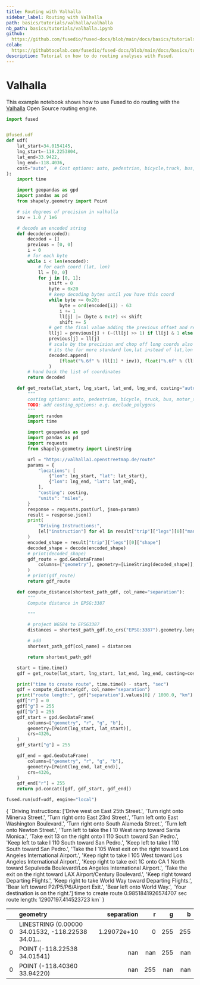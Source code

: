 ```yaml
---
title: Routing with Valhalla
sidebar_label: Routing with Valhalla
path: basics/tutorials/valhalla/valhalla
nb_path: basics/tutorials/valhalla.ipynb
github: 
  https://github.com/fusedio/fused-docs/blob/main/docs/basics/tutorials/lonboard.ipynb
colab: 
  https://githubtocolab.com/fusedio/fused-docs/blob/main/docs/basics/tutorials/lonboard.ipynb
description: Tutorial on how to do routing analyses with Fused.
---
```



<LinkButtons
  githubUrl="https://github.com/fusedio/fused-docs/blob/main/docs/basics/tutorials/lonboard.ipynb"
  colabUrl="https://githubtocolab.com/fusedio/fused-docs/blob/main/docs/basics/tutorials/lonboard.ipynb"
/>

# Valhalla

This example notebook shows how to use Fused to do routing with the
[Valhalla](https://github.com/valhalla/valhalla) Open Source routing engine.

```python
import fused


@fused.udf
def udf(
    lat_start=34.0154145,
    lng_start=-118.2253804,
    lat_end=33.9422,
    lng_end=-118.4036,
    cost="auto",  # Cost options: auto, pedestrian, bicycle,truck, bus, motor_scooter
):
    import time

    import geopandas as gpd
    import pandas as pd
    from shapely.geometry import Point

    # six degrees of precision in valhalla
    inv = 1.0 / 1e6

    # decode an encoded string
    def decode(encoded):
        decoded = []
        previous = [0, 0]
        i = 0
        # for each byte
        while i < len(encoded):
            # for each coord (lat, lon)
            ll = [0, 0]
            for j in [0, 1]:
                shift = 0
                byte = 0x20
                # keep decoding bytes until you have this coord
                while byte >= 0x20:
                    byte = ord(encoded[i]) - 63
                    i += 1
                    ll[j] |= (byte & 0x1F) << shift
                    shift += 5
                # get the final value adding the previous offset and remember it for the next
                ll[j] = previous[j] + (~(ll[j] >> 1) if ll[j] & 1 else (ll[j] >> 1))
                previous[j] = ll[j]
                # scale by the precision and chop off long coords also flip the positions so
                # its the far more standard lon,lat instead of lat,lon
                decoded.append(
                    [float("%.6f" % (ll[1] * inv)), float("%.6f" % (ll[0] * inv))]
                )
        # hand back the list of coordinates
        return decoded

    def get_route(lat_start, lng_start, lat_end, lng_end, costing="auto"):
        """
        costing options: auto, pedestrian, bicycle, truck, bus, motor_scooter
        TODO: add costing_options: e.g. exclude_polygons
        """
        import random
        import time

        import geopandas as gpd
        import pandas as pd
        import requests
        from shapely.geometry import LineString

        url = "https://valhalla1.openstreetmap.de/route"
        params = {
            "locations": [
                {"lon": lng_start, "lat": lat_start},
                {"lon": lng_end, "lat": lat_end},
            ],
            "costing": costing,
            "units": "miles",
        }
        response = requests.post(url, json=params)
        result = response.json()
        print(
            "Driving Instructions:",
            [el["instruction"] for el in result["trip"]["legs"][0]["maneuvers"]],
        )
        encoded_shape = result["trip"]["legs"][0]["shape"]
        decoded_shape = decode(encoded_shape)
        # print(decoded_shape)
        gdf_route = gpd.GeoDataFrame(
            columns=["geometry"], geometry=[LineString(decoded_shape)], crs=4326
        )
        # print(gdf_route)
        return gdf_route

    def compute_distance(shortest_path_gdf, col_name="separation"):
        """
        Compute distance in EPSG:3387

        """

        # project WGS84 to EPSG3387
        distances = shortest_path_gdf.to_crs("EPSG:3387").geometry.length

        # add
        shortest_path_gdf[col_name] = distances

        return shortest_path_gdf

    start = time.time()
    gdf = get_route(lat_start, lng_start, lat_end, lng_end, costing=cost)

    print("time to create route", time.time() - start, "sec")
    gdf = compute_distance(gdf, col_name="separation")
    print("route length:", gdf["separation"].values[0] / 1000.0, "km")
    gdf["r"] = 0
    gdf["g"] = 255
    gdf["b"] = 255
    gdf_start = gpd.GeoDataFrame(
        columns=["geometry", "r", "g", "b"],
        geometry=[Point(lng_start, lat_start)],
        crs=4326,
    )
    gdf_start["g"] = 255

    gdf_end = gpd.GeoDataFrame(
        columns=["geometry", "r", "g", "b"],
        geometry=[Point(lng_end, lat_end)],
        crs=4326,
    )
    gdf_end["r"] = 255
    return pd.concat([gdf, gdf_start, gdf_end])
```

```python
fused.run(udf=udf, engine="local")
```

<CellOutput>
{
  `Driving Instructions: ['Drive west on East 25th Street.', 'Turn right onto Minerva Street.', 'Turn right onto East 23rd Street.', 'Turn left onto East Washington Boulevard.', 'Turn right onto South Alameda Street.', 'Turn left onto Newton Street.', 'Turn left to take the I 10 West ramp toward Santa Monica.', 'Take exit 13 on the right onto I 110 South toward San Pedro.', 'Keep left to take I 110 South toward San Pedro.', 'Keep left to take I 110 South toward San Pedro.', 'Take the I 105 West exit on the right toward Los Angeles International Airport.', 'Keep right to take I 105 West toward Los Angeles International Airport.', 'Keep right to take exit 1C onto CA 1 North toward Sepulveda Boulevard/Los Angeles International Airport.', 'Take the exit on the right toward LAX Airport/Century Boulevard.', 'Keep right toward Departing Flights.', 'Keep right to take World Way toward Departing Flights.', 'Bear left toward P2/P5/P6/Airport Exit.', 'Bear left onto World Way.', 'Your destination is on the right.']
time to create route 0.9851841926574707 sec
route length: 12907197.414523723 km`
}
</CellOutput>



|    | geometry                                          |    separation |   r |   g |   b |
|---:|:--------------------------------------------------|--------------:|----:|----:|----:|
|  0 | LINESTRING (0.00000 34.01532, -118.22538 34.01... |   1.29072e+10 |   0 | 255 | 255 |
|  0 | POINT (-118.22538 34.01541)                       | nan           | nan | 255 | nan |
|  0 | POINT (-118.40360 33.94220)                       | nan           | 255 | nan | nan |

```python

```

